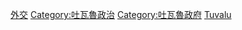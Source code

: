 {{Commonscat|International relations of Tuvalu}}

[[Category:图瓦卢|外交]]
[[Category:吐瓦魯政治|Category:吐瓦魯政治]]
[[Category:吐瓦魯政府|Category:吐瓦魯政府]]
[[Category:各國外交|Tuvalu]]